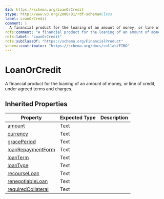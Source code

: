 ```yaml
---
$id: https://schema.org/LoanOrCredit
$type: http://www.w3.org/2000/01/rdf-schema#Class
label: LoanOrCredit
comment: |
  A financial product for the loaning of an amount of money, or line of credit, under agreed terms and charges.
rdfs:comment: "A financial product for the loaning of an amount of money, or line of credit, under agreed terms and charges."
rdfs:label: "LoanOrCredit"
rdfs:subClassOf: "https://schema.org/FinancialProduct"
schema:contributor: "https://schema.org/docs/collab/FIBO"
---
```


# LoanOrCredit

A financial product for the loaning of an amount of money, or line of credit, under agreed terms and charges.

## Inherited Properties

| Property | Expected Type | Description |
| --- | --- | --- |
| [amount](https://schema.org/amount) | Text |  |
| [currency](https://schema.org/currency) | Text |  |
| [gracePeriod](https://schema.org/gracePeriod) | Text |  |
| [loanRepaymentForm](https://schema.org/loanRepaymentForm) | Text |  |
| [loanTerm](https://schema.org/loanTerm) | Text |  |
| [loanType](https://schema.org/loanType) | Text |  |
| [recourseLoan](https://schema.org/recourseLoan) | Text |  |
| [renegotiableLoan](https://schema.org/renegotiableLoan) | Text |  |
| [requiredCollateral](https://schema.org/requiredCollateral) | Text |  |
